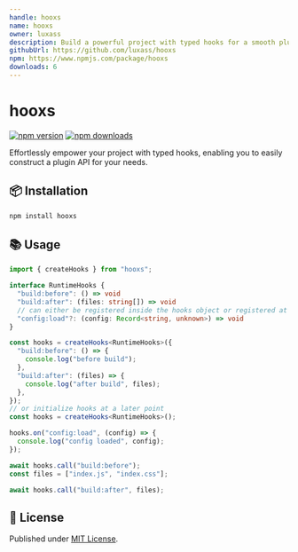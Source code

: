 ```yaml
---
handle: hooxs
name: hooxs
owner: luxass
description: Build a powerful project with typed hooks for a smooth plugin API. ✨
githubUrl: https://github.com/luxass/hooxs
npm: https://www.npmjs.com/package/hooxs
downloads: 6
---
```


# hooxs

[![npm version][npm-version-src]][npm-version-href]
[![npm downloads][npm-downloads-src]][npm-downloads-href]

Effortlessly empower your project with typed hooks, enabling you to easily construct a plugin API for your needs.

## 📦 Installation

```sh
npm install hooxs
```

## 📚 Usage

```ts
import { createHooks } from "hooxs";

interface RuntimeHooks {
  "build:before": () => void
  "build:after": (files: string[]) => void
  // can either be registered inside the hooks object or registered at a later point
  "config:load"?: (config: Record<string, unknown>) => void
}

const hooks = createHooks<RuntimeHooks>({
  "build:before": () => {
    console.log("before build");
  },
  "build:after": (files) => {
    console.log("after build", files);
  },
});
// or initialize hooks at a later point
const hooks = createHooks<RuntimeHooks>();

hooks.on("config:load", (config) => {
  console.log("config loaded", config);
});

await hooks.call("build:before");
const files = ["index.js", "index.css"];

await hooks.call("build:after", files);
```

## 📄 License

Published under [MIT License](https://github.com/luxass/hooxs/blob/main/LICENSE).

[npm-version-src]: https://img.shields.io/npm/v/hooxs?style=flat&colorA=18181B&colorB=4169E1

[npm-version-href]: https://npmjs.com/package/hooxs

[npm-downloads-src]: https://img.shields.io/npm/dm/hooxs?style=flat&colorA=18181B&colorB=4169E1

[npm-downloads-href]: https://npmjs.com/package/hooxs
